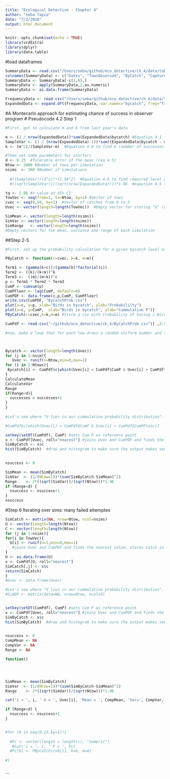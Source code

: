 ```yaml
---
title: "Ecological Detective - Chapter 4"
author: "Seba Tapia"
date: "7/2/2018"
output: html_document
---
```



```r
knitr::opts_chunk$set(echo = TRUE)
library(vcdExtra)
library(dplyr)
library(data.table)
```

#load dataframes
```r
SummaryData <- read.csv("/Users/seba/github/eco_detective/ch_4/data/table_4_2.csv")
colnames(SummaryData) <- c("Dates", "TowsObserved", "ByCatch", "Capture rate (birds/tow)")
SummaryData <- SummaryData[-c(1,8),]
SummaryData <- apply(SummaryData,2,as.numeric)
SummaryData <- as.data.frame(SummaryData)

FrequencyData <- read.csv("/Users/seba/github/eco_detective/ch_4/data/table_4_3.csv")
ExpandedData <- expand.dft(FrequencyData, var.names="bycatch", freq="frequency")
```

#A Montecarlo approach for estimating chance of success in observer program
# Pseudocode 4.2 Step 1
```r
#First, got to calculate m and k from last year's data

m <- (1 / nrow(ExpandedData))*sum(ExpandedData$bycatch) #Equation 4.1
SampleVar <- (1 / (nrow(ExpandedData)-1))*sum((ExpandedData$bycatch - m)^2) #Equation 4.2 for the sample variance needed for k
k <- (m^2)/(SampleVar-m)  #Equation 4.8 to find k (number of successes??)

#Then set some parameters for starters
d <- 0.15  #Tolerable error of the mean (ceq 4.5)
Ntow <- 3000 #Number of tows per simulation
nsims  <- 300 #Number of simulations
  
  #((SampleVar)/(d^2))*(1.96^2)  #Equation 4.6 to find required level of observer coverage
  #((sqrt(SampleVar))/(sqrt(nrow(ExpandedData))))*1.96  #eqaution 4.5 to find tolerable error of mean

tq <- 1.96 #t-value at 95% CI
TowVec <- seq(from=1, to=Ntow, by=1) #Vector of tows
cvec <- seq(0,50, by=1)  #Vector of catches from 0 to 5
Uvec <- vector(length=length(TowVec))  #Empty vector for storing "U" (random value between 0 and 1) for each tow

SimMean <- vector(length=length(nsims))
SimVar <- vector(length=length(nsims))
SimRange   <- vector(length=length(nsims))
#Empty vectors for the mean, variance and range of each simulation
```

##Step 2-5
```r
#First, set up the probability calculation for a given bycatch level on the ith tow, then calculate cumulative probability for up to a level of bycatch

PByCatch <- function(c=cvec, k=k, m=m){

Term1 <- (gamma(k+c))/(gamma(k)*factorial(c))
Term2 <- ((k)/(k+m))^k
Term3 <-  ((m)/(m+k))^c
p <- Term1 * Term2 * Term3
CumP <- cumsum(p)
CumPFloor <- lag(CumP, default=0)
CumPDF <- data.frame(c,p,CumP, CumPFloor)
write.csv(CumPDF, "ByCatchProb.csv")
plot(x=c, y=p, xlab="Birds in bycatch", ylab="Probabililty")
plot(x=c, y=CumP,  xlab="Birds in bycatch", ylab="Cummulative P")}
PByCatch(c=cvec,k=k,m=m) #Store a csv with trobability of having c Birds in a net (p) and c or less birds in a net (cumP)

CumPdf <- read.csv("~/github/eco_detective/ch_4/ByCatchProb.csv")[ ,2:5] #Load said csv

#now, make a loop that for each tow draws a random uniform number and store it as UVec



Bycatch <- vector(length=length(Uvec))
for (j in 1:nsim){
   Uvec <- runif(n=Ntow,min=0,max=1)
for (i in 1:Ntows){
 Bycatch[i] <- CumPdf$c[which(Uvec[i] < CumPdf$CumP & Uvec[i] > CumPdf$CumPFloor)]
}
CalculateMean
CalculateVar
Range
if(Range<d){
  successes = successes+1
}
}
  
#Let's see where "U lies in our cummulative probability distribution". Give every U a catch value, based on the cumullative probability distribution

#CumPdf$c[which(Uvec[i] < CumPdf$CumP & Uvec[i] > CumPdf$CumPFloor)]

setkey(setDT(CumPdf), CumP) #sets Cum P as reference point
x <- CumPdf[Uvec, roll="nearest"] #joins Uvec and CumPDF and finds the nearest value, stores catch in c
SimByCatch <- x$c
hist(SimByCatch)  #draw and histogram to make sure the output makes sense

  
nsuccess <- 0

SimMean <- mean(SimByCatch)
SimVar  <- (1/(Ntow=1))*(sum(SimByCatch-SimMean)^2)
Range    <- 2*((sqrt(SimVar))/(sqrt(Ntow)))*1.96
if (Range<d) {
  nsuccess <- nsuccess+1
}
nsuccess
```

#Step 6 Iterating over sims: many failed attemptes
```r
SimCatch <- matrix(NA, nrow=Ntow, ncol=nsims)
U <- vector(length=length(Ntow))
C <- vector(length=length(Ntow))
for (j in 1:nsims){
for(i in TowVec){
  U[i] <- runif(n=1,min=0,max=1)
   #joins Uvec and CumPDF and finds the nearest value, stores catch in c
}
U <- as.data.frame(U)
x <- CumPdf[U, roll="nearest"]
SimCatch[,j] <- x$c
return(SimCatch)
}
#Uvec <- data.frame(Uvec)

#Let's see where "U lies in our cummulative probability distribution". Give every U a catch value, based on the cumullative probability distribution
#SimDF <- matrix(data=NA, nrow=Ntow, ncol=5)


setkey(setDT(CumPdf), CumP) #sets Cum P as reference point
x <- CumPdf[Uvec, roll="nearest"] #joins Uvec and CumPDF and finds the nearest value, stores catch in c
SimByCatch <- x$c
hist(SimByCatch)  #draw and histogram to make sure the output makes sense

  
nsuccess <- 0
CompMean <- NA
CompVar <- NA
Range <- NA

function()




SimMean <- mean(SimByCatch)
SimVar  <- (1/(Ntow=1))*(sum(SimByCatch-SimMean)^2)
Range    <- 2*((sqrt(SimVar))/(sqrt(Ntow)))*1.96

cat('i = ', i, ' U = ', Uvec[i], 'Mean = ', CompMean, 'Var=', CompVar, 'Range=', Range)

if (Range<d) {
  nsuccess <- nsuccess+1
}


#for (b in seq(0,12,by=1)){
  
  #Pc <- vector(length = length(c), "numeric")
   #cat('i = ', i, ' P = ', Pc)
  #Pc[b] <- PByCatch(c=b[i], k=k, m=m)
  
#}
  

```

```